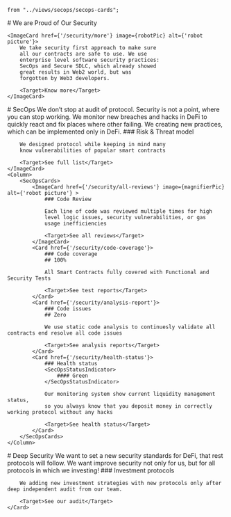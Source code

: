     from "../views/secops/secops-cards";

<Approach>
    <Column>
        # We are Proud of Our Security
    </Column>

    <ImageCard href={'/security/more'} image={robotPic} alt={'robot picture'}>
        We take security first approach to make sure
        all our contracts are safe to use. We use
        enterprise level software security practices:
        SecOps and Secure SDLC, which already showed
        great results in Web2 world, but was
        forgotten by Web3 developers.

        <Target>Know more</Target>
    </ImageCard>
</Approach>

<SecOps>
    <Column>
        # SecOps
    </Column>
    <SecOpsDescription>
        We don’t stop at audit of protocol. Security is
        not a point, where you can stop working. We
        monitor new breaches and hacks in DeFi to quickly
        react and fix places where other failing. We
        creating new practices, which can be implemented
        only in DeFi.
    </SecOpsDescription>
    <ImageCard href={'/security/full-list'} image={umbrellaPic} alt={'robot picture'} isVertical={true}>
        ### Risk & Threat model

        We designed protocol while keeping in mind many
        know vulnerabilities of popular smart contracts

        <Target>See full list</Target>
    </ImageCard>
    <Column>
        <SecOpsCards>
            <ImageCard href={'/security/all-reviews'} image={magnifierPic} alt={'robot picture'} >
                ### Code Review

                Each line of code was reviewed multiple times for high
                level logic issues, security vulnerabilities, or gas
                usage inefficiencies

                <Target>See all reviews</Target>
            </ImageCard>
            <Card href={'/security/code-coverage'}>
                ### Code coverage
                ## 100%

                All Smart Contracts fully covered with Functional and Security Tests

                <Target>See test reports</Target>
            </Card>
            <Card href={'/security/analysis-report'}>
                ### Code issues
                ## Zero

                We use static code analysis to continuesly validate all contracts end resolve all code issues

                <Target>See analysis reports</Target>
            </Card>
            <Card href={'/security/health-status'}>
                ### Health status
                <SecOpsStatusIndicator>
                    #### Green
                </SecOpsStatusIndicator>

                Our monitoring system show current liquidity management status,
                so you always know that you deposit money in correctly working protocol without any hacks

                <Target>See health status</Target>
            </Card>
        </SecOpsCards>
    </Column>
</SecOps>
<DeepSecurity>
    <Column>
        # Deep Security
    </Column>
    <DeepSecurityDescription>
        We want to set a new security standards for DeFi, that rest protocols will follow. We want
        improve security not only for us, but for all protocols in which we investing!
    </DeepSecurityDescription>
    <Card href={'/security/audit-report'}>
        ### Investment protocols

        We adding new investment strategies with new protocols only after deep independent audit from our team.

        <Target>See our audit</Target>
    </Card>
</DeepSecurity>
